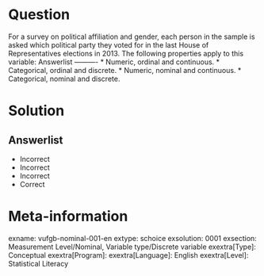 Question
========
  
For a survey on political affiliation and gender, each person in the sample is asked which political party they voted for in the last House of Representatives elections in 2013. The following properties apply to this variable: 
Answerlist
----------
* Numeric, ordinal and continuous.
* Categorical, ordinal and discrete.
* Numeric, nominal and continuous.
* Categorical, nominal and discrete.


Solution
========

Answerlist
----------
* Incorrect
* Incorrect
* Incorrect
* Correct

Meta-information
================
exname: vufgb-nominal-001-en
extype: schoice
exsolution: 0001
exsection: Measurement Level/Nominal, Variable type/Discrete variable
exextra[Type]: Conceptual
exextra[Program]: 
exextra[Language]: English
exextra[Level]: Statistical Literacy
